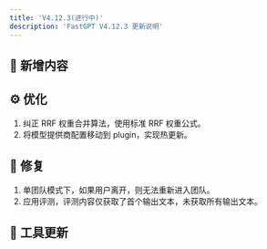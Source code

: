 ```yaml
---
title: 'V4.12.3(进行中)'
description: 'FastGPT V4.12.3 更新说明'
---
```


## 🚀 新增内容


## ⚙️ 优化

1. 纠正 RRF 权重合并算法，使用标准 RRF 权重公式。
2. 将模型提供商配置移动到 plugin，实现热更新。

## 🐛 修复

1. 单团队模式下，如果用户离开，则无法重新进入团队。
2. 应用评测，评测内容仅获取了首个输出文本，未获取所有输出文本。

## 🔨 工具更新
